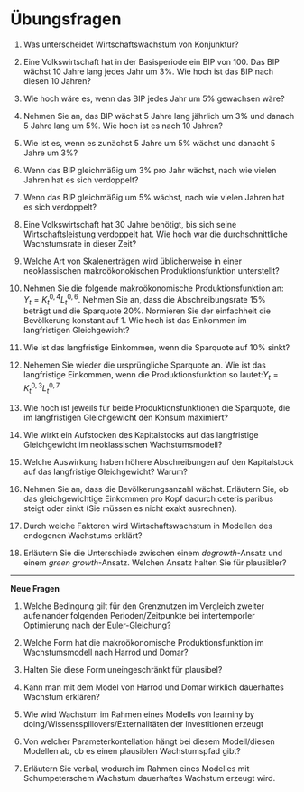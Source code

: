 # Übungsfragen {.unnumbered}

1. Was unterscheidet Wirtschaftswachstum von Konjunktur?

1. Eine Volkswirtschaft hat in der Basisperiode ein BIP von 100. Das BIP wächst 10 Jahre lang jedes Jahr um 3%. Wie hoch ist das BIP nach diesen 10 Jahren?

1. Wie hoch wäre es, wenn das BIP jedes Jahr um 5% gewachsen wäre?

1. Nehmen Sie an, das BIP wächst 5 Jahre lang jährlich um 3% und danach 5 Jahre lang um 5%. Wie hoch ist es nach 10 Jahren?

1. Wie ist es, wenn es zunächst 5 Jahre um 5% wächst und danacht 5 Jahre um 3%?


1. Wenn das BIP gleichmäßig um 3% pro Jahr wächst, nach wie vielen Jahren hat es sich verdoppelt?

1. Wenn das BIP gleichmäßig um 5% wächst, nach wie vielen Jahren hat es sich verdoppelt?

1. Eine Volkswirtschaft hat 30 Jahre benötigt, bis sich seine Wirtschaftsleistung verdoppelt hat. Wie hoch war die durchschnittliche Wachstumsrate in dieser Zeit?

1. Welche Art von Skalenerträgen wird üblicherweise in einer neoklassischen makroökonokischen Produktionsfunktion unterstellt?

1. Nehmen Sie die folgende makroökonomische Produktionsfunktion an: $Y_t=K_t^{0,4} L_t^{0,6}$. Nehmen Sie an, dass die Abschreibungsrate 15% beträgt und die Sparquote 20%. Normieren Sie der einfachheit die Bevölkerung konstant auf 1. Wie hoch ist das Einkommen im langfristigen Gleichgewicht?

1. Wie ist das langfristige Einkommen, wenn die Sparquote auf 10% sinkt?

1. Nehemen Sie wieder die ursprüngliche Sparquote an. Wie ist das langfristige Einkommen, wenn die Produktionsfunktion so lautet:$Y_t=K_t^{0,3} L_t^{0,7}$

1. Wie hoch ist jeweils für beide Produktionsfunktionen die Sparquote, die im langfristigen Gleichgewicht den Konsum maximiert? 

1. Wie wirkt ein Aufstocken des Kapitalstocks auf das langfristige Gleichgewicht im neoklassischen Wachstumsmodell?

1. Welche Auswirkung haben höhere Abschreibungen auf den Kapitalstock auf das langfristige Gleichgewicht? Warum?

1. Nehmen Sie an, dass die Bevölkerungsanzahl wächst. Erläutern Sie, ob das gleichgewichtige Einkommen pro Kopf dadurch ceteris paribus steigt oder sinkt (Sie müssen es nicht exakt ausrechnen).

1. Durch welche Faktoren wird Wirtschaftswachstum in Modellen des endogenen Wachstums erklärt?


1. Erläutern Sie die Unterschiede zwischen einem *degrowth*-Ansatz und einem *green growth*-Ansatz. Welchen Ansatz halten Sie für plausibler?


-------------
**Neue Fragen**

1. Welche Bedingung gilt für den Grenznutzen im Vergleich zweiter aufeinander folgenden Perioden/Zeitpunkte bei intertemporler Optimierung nach der Euler-Gleichung?

1. Welche Form hat die makroökonomische Produktionsfunktion im Wachstumsmodell nach Harrod und Domar?

1. Halten Sie diese Form uneingeschränkt für plausibel?

1. Kann man mit dem Model von Harrod und Domar wirklich dauerhaftes Wachstum erklären?

1. Wie wird Wachstum im Rahmen eines Modells von learniny by doing/Wissensspillovers/Externalitäten der Investitionen erzeugt

1. Von welcher Parameterkontellation hängt bei diesem Modell/diesen Modellen ab, ob es einen plausiblen Wachstumspfad gibt?

1. Erläutern Sie verbal, wodurch im Rahmen eines Modelles mit Schumpeterschem Wachstum dauerhaftes Wachstum erzeugt wird. 
